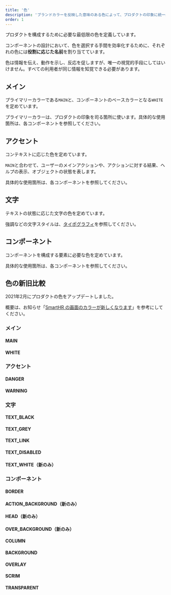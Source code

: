 ```yaml
---
title: '色'
description: 'ブランドカラーを反映した意味のある色によって、プロダクトの印象に統一感を与えます。'
order: 1
---
```



プロダクトを構成するために必要な最低限の色を定義しています。

コンポーネントの設計において、色を選択する手間を効率化するために、それぞれの色には**役割に応じた名前**を割り当てています。

色は情報を伝え、動作を示し、反応を促しますが、唯一の視覚的手段にしてはいけません。すべての利用者が同じ情報を知覚できる必要があります。


## メイン

プライマリーカラーである`MAIN`と、コンポーネントのベースカラーとなる`WHITE`を定めています。

プライマリーカラーは、プロダクトの印象を司る箇所に使います。具体的な使用箇所は、各コンポーネントを参照してください。

<ColorPalettesWrapper>
  <ColorPalette hexCode="#0077c7" colorName="MAIN" description="プライマリーカラー（プロダクトの印象を司る箇所に使う）" />
  <ColorPalette hexCode="#ffffff" colorName="WHITE" description="コンポーネントの背景色（Baseコンポーネントなど）" />
</ColorPalettesWrapper>


## アクセント
コンテキストに応じた色を定めています。

`MAIN`と合わせて、ユーザーのメインアクションや、アクションに対する結果、ヘルプの表示、オブジェクトの状態を表します。

具体的な使用箇所は、各コンポーネントを参照してください。

<ColorPalettesWrapper>
  <ColorPalette hexCode="#e01e5a" colorName="DANGER" description="エラー色（操作前に、個人情報の流出や金銭的／法的リスクなど、強い警告をする場合も含む）" />
  <ColorPalette hexCode="#ff8800" colorName="WARNING" description="警告色（削除やUndoなどの破壊的アクションをする前の注意に使う）" />
</ColorPalettesWrapper>


## 文字

テキストの状態に応じた文字の色を定めています。

強調などの文字スタイルは、[タイポグラフィ](/products/design-tokens/typography/)を参照してください。

<ColorPalettesWrapper>
  <ColorPalette hexCode="#23221f" colorName="TEXT_BLACK" description="基本的な文字の色" />
  <ColorPalette hexCode="#706d65" colorName="TEXT_GREY" description="TEXT_BLACKからジャンプ率を確保するときに使う文字の色" />
  <ColorPalette hexCode="#0071c1" colorName="TEXT_LINK" description="リンクを表す文字の色" />
  <ColorPalette hexCode="#c1bdb7" colorName="TEXT_DISABLED" description="disabled状態を表す文字の色" />
  <ColorPalette hexCode="#ffffff" colorName="TEXT_WHITE" description="暗い地色やMAINに対して使う文字の色" />
</ColorPalettesWrapper>


## コンポーネント

コンポーネントを構成する要素に必要な色を定めています。

具体的な使用箇所は、各コンポーネントを参照してください。

<ColorPalettesWrapper>
  <ColorPalette hexCode="#d6d3d0" colorName="BORDER" description="枠線・罫線の色" />
  <ColorPalette hexCode="#d6d3d0" colorName="ACTION_BACKGROUND" description="TableBulkActionAreaの背景色" />
  <ColorPalette hexCode="#edebe8" colorName="HEAD" description="テーブルヘッダーの背景色" />
  <ColorPalette hexCode="#f2f1f0" colorName="OVER_BACKGROUND" description="BACKGROUNDの上で使う囲み色（要素をグルーピングするときに使う色）" />
  <ColorPalette hexCode="#f8f7f6" colorName="COLUMN" description="WHITEの上で使う囲み色（要素をグルーピングするときに使う色）" />
  <ColorPalette hexCode="#f8f7f6" colorName="BACKGROUND" description="画面の背景色" />
  <ColorPalette hexCode="#00000026" colorName="OVERLAY" description="ボタンなどhover時に重ねる色" />
  <ColorPalette hexCode="#0000007f" colorName="SCRIM" description="モーダル表示時のスクリム（モーダルの下の画面に重ねる）の色" />
  <ColorPalette hexCode="#ffffff00" colorName="TRANSPARENT" description="デザインツールだけで使う専用スタイル。コンポーネントの枠線などを消すときのAppearanceに使用" />
</ColorPalettesWrapper>


## 色の新旧比較
2021年2月にプロダクトの色をアップデートしました。

概要は、お知らせ「[SmartHR の画面のカラーが新しくなります](https://smarthr.jp/update/21763)」を参考にしてください。

### メイン
#### MAIN

<ColorPalettesWrapper>
  <ColorPalette hexCode="#0077c7" colorName="新" description="" />
  <ColorPalette hexCode="#00a5ab" colorName="旧" description="" />
</ColorPalettesWrapper>

#### WHITE

<ColorPalettesWrapper>
  <ColorPalette hexCode="#ffffff" colorName="新 ※変更なし" description="" />
  <ColorPalette hexCode="#ffffff" colorName="旧" description="" />
</ColorPalettesWrapper>

### アクセント
#### DANGER

<ColorPalettesWrapper>
  <ColorPalette hexCode="#e01e5a" colorName="新" description="" />
  <ColorPalette hexCode="#ef475b" colorName="旧" description="" />
</ColorPalettesWrapper>

#### WARNING

<ColorPalettesWrapper>
  <ColorPalette hexCode="#ff8800" colorName="新 ※変更なし" description="" />
  <ColorPalette hexCode="#ff8800" colorName="旧" description="" />
</ColorPalettesWrapper>

### 文字
#### TEXT_BLACK

<ColorPalettesWrapper>
  <ColorPalette hexCode="#23221f" colorName="新" description="" />
  <ColorPalette hexCode="#333333" colorName="旧" description="" />
</ColorPalettesWrapper>

#### TEXT_GREY

<ColorPalettesWrapper>
  <ColorPalette hexCode="#706d65" colorName="新" description="" />
  <ColorPalette hexCode="#767676" colorName="旧" description="" />
</ColorPalettesWrapper>

#### TEXT_LINK

<ColorPalettesWrapper>
  <ColorPalette hexCode="#0071c1" colorName="新" description="" />
  <ColorPalette hexCode="#007bc2" colorName="旧" description="" />
</ColorPalettesWrapper>

#### TEXT_DISABLED

<ColorPalettesWrapper>
  <ColorPalette hexCode="#c1bdb7" colorName="新" description="" />
  <ColorPalette hexCode="#c1c1c1" colorName="旧" description="" />
</ColorPalettesWrapper>

#### TEXT_WHITE（新のみ）

<ColorPalettesWrapper>
  <ColorPalette hexCode="#ffffff" colorName="新" description="" />
</ColorPalettesWrapper>

### コンポーネント
#### BORDER

<ColorPalettesWrapper>
  <ColorPalette hexCode="#d6d3d0" colorName="新" description="" />
  <ColorPalette hexCode="#d6d6d6" colorName="旧" description="" />
</ColorPalettesWrapper>

#### ACTION_BACKGROUND（新のみ）

<ColorPalettesWrapper>
  <ColorPalette hexCode="#d6d3d0" colorName="新" description="" />
</ColorPalettesWrapper>

#### HEAD（新のみ）

<ColorPalettesWrapper>
  <ColorPalette hexCode="#edebe8" colorName="新" description="" />
</ColorPalettesWrapper>

#### OVER_BACKGROUND（新のみ）

<ColorPalettesWrapper>
  <ColorPalette hexCode="#f2f1f0" colorName="新" description="" />
</ColorPalettesWrapper>

#### COLUMN

<ColorPalettesWrapper>
  <ColorPalette hexCode="#f8f7f6" colorName="新" description="" />
  <ColorPalette hexCode="#f9f9f9" colorName="旧" description="" />
</ColorPalettesWrapper>

#### BACKGROUND

<ColorPalettesWrapper>
  <ColorPalette hexCode="#f8f7f6" colorName="新" description="" />
  <ColorPalette hexCode="#f5f6fa" colorName="旧" description="" />
</ColorPalettesWrapper>

#### OVERLAY

<ColorPalettesWrapper>
  <ColorPalette hexCode="#00000026" colorName="新 ※変更なし" description="" />
  <ColorPalette hexCode="#00000026" colorName="旧" description="" />
</ColorPalettesWrapper>

#### SCRIM

<ColorPalettesWrapper>
  <ColorPalette hexCode="#0000007f" colorName="新 ※変更なし" description="" />
  <ColorPalette hexCode="#0000007f" colorName="旧" description="" />
</ColorPalettesWrapper>

#### TRANSPARENT

<ColorPalettesWrapper>
  <ColorPalette hexCode="#ffffff00" colorName="新 ※変更なし" description="" />
  <ColorPalette hexCode="#ffffff00" colorName="旧" description="" />
</ColorPalettesWrapper>
